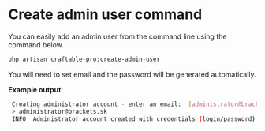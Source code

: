 
# Create admin user command

You can easily add an admin user from the command line using the command below.

```bash copy
php artisan craftable-pro:create-admin-user
```
You will need to set email and the password will be generated automatically.

**Example output**:

```bash copy
 Creating administrator account - enter an email:  [administrator@brackets.sk]:
 > administrator@brackets.sk
 INFO  Administrator account created with credentials (login/password): administrator@brackets.sk / password123 - we recommend to change the password.
```